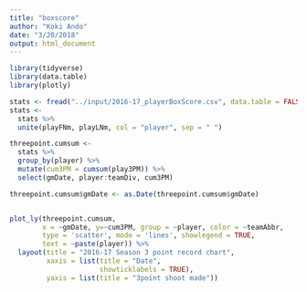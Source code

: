 ```yaml
---
title: "boxscore"
author: "Koki Ando"
date: "3/20/2018"
output: html_document
---
```


```r
library(tidyverse)
library(data.table)
library(plotly)

stats <- fread("../input/2016-17_playerBoxScore.csv", data.table = FALSE)
stats <- 
  stats %>% 
  unite(playFNm, playLNm, col = "player", sep = " ")

threepoint.cumsum <- 
  stats %>% 
  group_by(player) %>% 
  mutate(cum3PM = cumsum(play3PM)) %>% 
  select(gmDate, player:teamDiv, cum3PM)

threepoint.cumsum$gmDate <- as.Date(threepoint.cumsum$gmDate)


plot_ly(threepoint.cumsum, 
        x = ~gmDate, y=~cum3PM, group = ~player, color = ~teamAbbr, 
        type = 'scatter', mode = 'lines', showlegend = TRUE,
        text = ~paste(player)) %>% 
  layout(title = "2016-17 Season 3 point record chart",
         xaxis = list(title = "Date",
                      showticklabels = TRUE),
         yaxis = list(title = "3point shoot made"))
```

